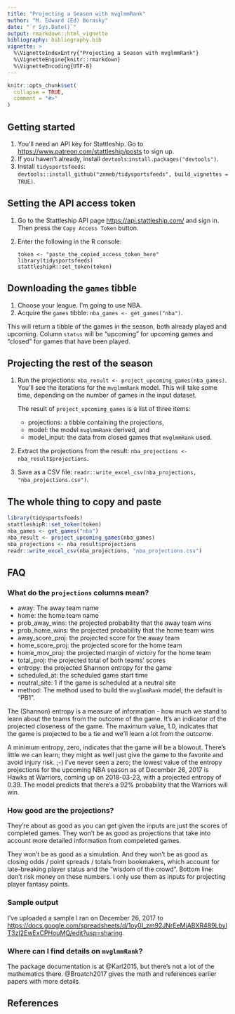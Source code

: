 ```yaml
---
title: "Projecting a Season with mvglmmRank"
author: "M. Edward (Ed) Borasky"
date: "`r Sys.Date()`"
output: rmarkdown::html_vignette
bibliography: bibliography.bib
vignette: >
  %\VignetteIndexEntry{"Projecting a Season with mvglmmRank"}
  %\VignetteEngine{knitr::rmarkdown}
  %\VignetteEncoding{UTF-8}
---
```


```r
knitr::opts_chunk$set(
  collapse = TRUE,
  comment = "#>"
)
```

## Getting started
1. You'll need an API key for Stattleship. Go to <https://www.patreon.com/stattleship/posts> to sign up.
2. If you haven't already, install `devtools`:`install.packages("devtools")`.
3. Install `tidysportsfeeds`: `devtools::install_github("znmeb/tidysportsfeeds", build_vignettes = TRUE)`.

## Setting the API access token
1. Go to the Stattleship API page <https://api.stattleship.com/> and sign in. Then press the `Copy Access Token` button.
2. Enter the following in the R console:

    ```
    token <- "paste_the_copied_access_token_here"
    library(tidysportsfeeds)
    stattleshipR::set_token(token)
    ```

## Downloading the `games` tibble
1. Choose your league. I'm going to use NBA.
2. Acquire the `games` tibble: `nba_games <- get_games("nba")`.

This will return a tibble of the games in the season, both already played and upcoming. Column `status` will be "upcoming" for upcoming games and "closed" for games that have been played.

## Projecting the rest of the season
1. Run the projections: `nba_result <- project_upcoming_games(nba_games)`. You'll see the iterations for the `mvglmmRank` model. This will take some time, depending on the number of games in the input dataset.

    The result of `project_upcoming_games` is a list of three items:
    
    * projections: a tibble containing the projections,
    * model: the model `mvglmmRank` derived, and
    * model_input: the data from closed games that `mvglmmRank` used.

2. Extract the projections from the result: `nba_projections <- nba_result$projections`.
3. Save as a CSV file: `readr::write_excel_csv(nba_projections, "nba_projections.csv")`.

## The whole thing to copy and paste
```r
library(tidysportsfeeds)
stattleshipR::set_token(token)
nba_games <- get_games("nba")
nba_result <- project_upcoming_games(nba_games)
nba_projections <- nba_result$projections
readr::write_excel_csv(nba_projections, "nba_projections.csv")
```

## FAQ

### What do the `projections` columns mean?
* away: The away team name
* home: the home team name
* prob_away_wins: the projected probability that the away team wins
* prob_home_wins: the projected probability that the home team wins
* away_score_proj: the projected score for the away team
* home_score_proj: the projected score for the home team
* home_mov_proj: the projected margin of victory for the home team
* total_proj: the projected total of both teams' scores
* entropy: the projected Shannon entropy for the game
* scheduled_at: the scheduled game start time
* neutral_site: 1 if the game is scheduled at a neutral site
* method: The method used to build the `mvglmmRank` model; the default is "PB1".

The (Shannon) entropy is a measure of information - how much we stand to learn about the teams from the outcome of the game. It's an indicator of the projected closeness of the game. The maximum value, 1.0, indicates that the game is projected to be a tie and we'll learn a lot from the outcome.

A minimum entropy, zero, indicates that the game will be a blowout. There's little we can learn; they might as well just give the game to the favorite and avoid injury risk. ;-) I've never seen a zero; the lowest value of the entropy projections for the upcoming NBA season as of December 26, 2017 is Hawks at Warriors, coming up on 2018-03-23, with a projected entropy of 0.39. The model predicts that there's a 92% probability that the Warriors will win.

### How good are the projections?
They're about as good as you can get given the inputs are just the scores of completed games. They won't be as good as projections that take into account more detailed information from compeleted games.

They won't be as good as a simulation. And they won't be as good as closing odds / point spreads / totals from bookmakers, which account for late-breaking player status and the "wisdom of the crowd". Bottom line: don't risk money on these numbers. I only use them as inputs for projecting player fantasy points.

### Sample output
I've uploaded a sample I ran on December 26, 2017 to <https://docs.google.com/spreadsheets/d/1oy0I_zm92JNrEeMjABXR489LbylT3zI2EwExCPHouMQ/edit?usp=sharing>.

### Where can I find details on `mvglmmRank`?
The package documentation is at @Karl2015, but there's not a lot of the mathematics there. @Broatch2017 gives the math and references earlier papers with more details.

## References
